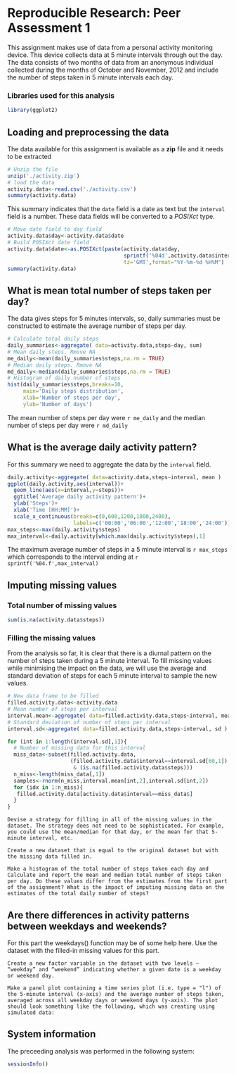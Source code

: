 # Reproducible Research: Peer Assessment 1
This assignment makes use of data from a personal activity monitoring device.
This device collects data at 5 minute intervals through out the day. 
The data consists of two months of data from an anonymous individual collected
during the months of October and November, 2012 and include the number of steps 
taken in 5 minute intervals each day.  

### Libraries used for this analysis   

```r
library(ggplot2)

```

## Loading and preprocessing the data

The data available for this assignment is available as a **zip** file and it
needs to be extracted  
```r
# Unzip the file
unzip('./activity.zip')
# load the data
activity.data<-read.csv('./activity.csv')
summary(activity.data)
```

This summary indicates that the `date` field is a date as text but the
`interval` field is a number. These data fields will be converted to a
_POSIXct_ type.  
```r
# Move date field to day field
activity.data$day<-activity.data$date
# Build POSIXct date field
activity.data$date<-as.POSIXct(paste(activity.data$day,
                                     sprintf('%04d',activity.data$interval)),
                                     tz='GMT',format="%Y-%m-%d %H%M")
summary(activity.data)
```

## What is mean total number of steps taken per day?
The data gives steps for 5 minutes intervals, so, daily summaries must be
constructed to estimate the average number of steps per day.  

```r
# Calculate total daily steps
daily_summaries<-aggregate( data=activity.data,steps~day, sum)
# Mean daily steps. Rmove NA
me_daily<-mean(daily_summaries$steps,na.rm = TRUE)
# Median daily steps. Rmove NA
md_daily<-median(daily_summaries$steps,na.rm = TRUE)
# Histogram of daily number of steps
hist(daily_summaries$steps,breaks=10,
     main='Daily steps distribution',
     xlab='Number of steps per day',
     ylab='Number of days')
```

The mean number of steps per day were `r me_daily` and the median number of steps per day were `r md_daily`  

## What is the average daily activity pattern?
For this summary we need to aggregate the data by the `interval` field.  
```r
daily.activity<-aggregate( data=activity.data,steps~interval, mean )
ggplot(daily.activity,aes(interval))+
  geom_line(aes(x=interval,y=steps))+
  ggtitle('Average daily activity pattern')+
  ylab('Steps')+
  xlab('Time [HH:MM]')+
  scale_x_continuous(breaks=c(0,600,1200,1800,2400),
                     labels=c('00:00','06:00','12:00','18:00','24:00'))
max_steps<-max(daily.activity$steps)
max_interval<-daily.activity[which.max(daily.activity$steps),1]
```

The maximum average number of steps in a 5 minute interval is `r max_steps` which corresponds to the interval ending at `r sprintf('%04.f',max_interval)` 

## Imputing missing values

### Total number of missing values

```r
sum(is.na(activity.data$steps))
```

### Filling the missing values
From the analysis so far, it is clear that there is a diurnal pattern on the
number of steps taken during a 5 minute interval. To fill missing values while
minimising the impact on the data, we will use the average and standard
deviation of steps for each 5 minute interval to sample the new values.  

```r
# New data frame to be filled
filled.activity.data<-activity.data
# Mean number of steps per interval
interval.mean<-aggregate( data=filled.activity.data,steps~interval, mean )
# Standard deviation of number of steps per interval
interval.sd<-aggregate( data=filled.activity.data,steps~interval, sd )

for (int in 1:length(interval.sd[,1]){
  # Number of missing data for this interval
  miss_data<-subset(filled.activity.data,
                    (filled.activity.data$interval==interval.sd[60,1])
                     & (is.na(filled.activity.data$steps)))
  n_miss<-length(miss_data[,1])
  samples<-rnorm(n_miss,interval.mean[int,2],interval.sd[int,2])
  for (idx in 1:n_miss){
   filled.activity.data[activity.data$interval==miss_data$] 
  }
}
```

    Devise a strategy for filling in all of the missing values in the dataset. The strategy does not need to be sophisticated. For example, you could use the mean/median for that day, or the mean for that 5-minute interval, etc.

    Create a new dataset that is equal to the original dataset but with the missing data filled in.

    Make a histogram of the total number of steps taken each day and Calculate and report the mean and median total number of steps taken per day. Do these values differ from the estimates from the first part of the assignment? What is the impact of imputing missing data on the estimates of the total daily number of steps?


## Are there differences in activity patterns between weekdays and weekends?
For this part the weekdays() function may be of some help here. Use the dataset with the filled-in missing values for this part.

    Create a new factor variable in the dataset with two levels – “weekday” and “weekend” indicating whether a given date is a weekday or weekend day.

    Make a panel plot containing a time series plot (i.e. type = "l") of the 5-minute interval (x-axis) and the average number of steps taken, averaged across all weekday days or weekend days (y-axis). The plot should look something like the following, which was creating using simulated data:

## System information
The preceeding analysis was performed in the following system:  

```r
sessionInfo()
```